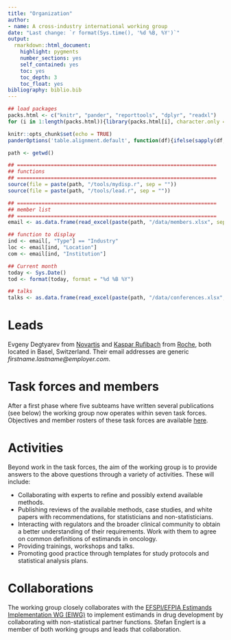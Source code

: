 ```yaml
---
title: "Organization"
author: 
- name: A cross-industry international working group
date: "Last change: `r format(Sys.time(), '%d %B, %Y')`"
output: 
  rmarkdown::html_document:
    highlight: pygments
    number_sections: yes
    self_contained: yes
    toc: yes
    toc_depth: 3
    toc_float: yes
bibliography: biblio.bib
---
```


```r
## load packages
packs.html <- c("knitr", "pander", "reporttools", "dplyr", "readxl")
for (i in 1:length(packs.html)){library(packs.html[i], character.only = TRUE)}

knitr::opts_chunk$set(echo = TRUE)
panderOptions('table.alignment.default', function(df){ifelse(sapply(df, is.numeric), 'right', 'left')})

path <- getwd()

## =================================================================
## functions
## =================================================================
source(file = paste(path, "/tools/mydisp.r", sep = ""))
source(file = paste(path, "/tools/lead.r", sep = ""))

## =================================================================
## member list
## =================================================================
email <- as.data.frame(read_excel(paste(path, "/data/members.xlsx", sep = ""), col_types = NULL))

## function to display
ind <- email[, "Type"] == "Industry" 
loc <- email[ind, "Location"]
com <- email[ind, "Institution"]

## Current month
today <- Sys.Date()
tod <- format(today, format = "%d %B %Y")

## talks
talks <- as.data.frame(read_excel(paste(path, "/data/conferences.xlsx", sep = ""), col_types = NULL))
```

# Leads

Evgeny Degtyarev from [Novartis](http://www.novartis.com) and [Kaspar Rufibach](https://www.kasparrufibach.ch) from [Roche](http://www.roche.com), both located in Basel, Switzerland. Their email addresses are generic _firstname.lastname@employer.com_.

# Task forces and members

After a first phase where five subteams have written several publications (see below) the working group now operates within seven task forces. Objectives and member rosters of these task forces are available [here](taskforces.html).

# Activities

Beyond work in the task forces, the aim of the working group is to provide answers to the above questions through a variety of activities. These will include: 

 + Collaborating with experts to refine and possibly extend available methods.
 + Publishing reviews of the available methods, case studies, and white papers with recommendations, for statisticians and non-statisticians.
 + Interacting with regulators and the broader clinical community to obtain a better understanding of their requirements. Work with them to agree on common definitions of estimands in oncology.
 + Providing trainings, workshops and talks.
 + Promoting good practice through templates for study protocols and statistical analysis plans.

# Collaborations

The working group closely collaborates with the [EFSPI/EFPIA Estimands Implementation WG (EIWG)](https://www.efspi.org/EFSPI/Working_Groups/EFSPI_EFPIA_EIWG.aspx) to implement estimands in drug development by collaborating with non-statistical partner functions. Stefan Englert is a member of both working groups and leads that collaboration.



